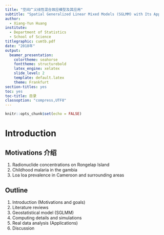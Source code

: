 ```yaml
---
title: "空间广义线性混合效应模型及其应用"
subtitle: "Spatial Generalized Linear Mixed Models (SGLMM) with Its Applications"
author:
  - Xiang-Yun Huang 
institute: 
  - Department of Statistics 
  - School of Science
titlegraphic: cumtb.pdf
date: "2018年"
output: 
  beamer_presentation: 
    colortheme: seahorse
    fonttheme: structurebold
    latex_engine: xelatex
    slide_level: 2
    template: default.latex
    theme: Frankfurt
section-titles: yes
toc: yes
toc-title: 目录
classoption: "compress,UTF8"
---
```


```r
knitr::opts_chunk$set(echo = FALSE)
```

# Introduction

## Motivations 介绍

1. Radionuclide concentrations on Rongelap Island
2. Childhood malaria in the gambia
3. Loa loa prevalence in Cameroon and surrounding areas




## Outline

1. Introduction (Motivations and goals)
1. Literature reviews  
1. Geostatistical model (SGLMM)
1. Computing details and simulations
1. Real data analysis (Applications)
1. Discussion


